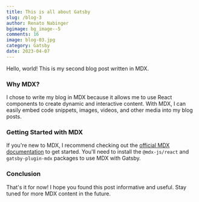 ```yaml
---
title: This is all about Gatsby
slug: /blog-3
author: Renato Nabinger
bgimage: bg_image--5
comments: 16
image: blog-03.jpg
category: Gatsby
date: 2023-04-07
---
```


Hello, world! This is my second blog post written in MDX.

### Why MDX?

I chose to write my blog in MDX because it allows me to use React components to create dynamic and interactive content. With MDX, I can easily embed code snippets, images, videos, and other media into my blog posts.

### Getting Started with MDX

If you're new to MDX, I recommend checking out the [official MDX documentation](https://mdxjs.com/) to get started. You'll need to install the `@mdx-js/react` and `gatsby-plugin-mdx` packages to use MDX with Gatsby.

### Conclusion

That's it for now! I hope you found this post informative and useful. Stay tuned for more MDX content in the future.
